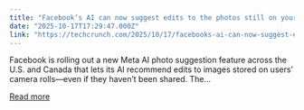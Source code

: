 ```yaml
---
title: "Facebook’s AI can now suggest edits to the photos still on your phone"
date: "2025-10-17T17:29:47.000Z"
link: "https://techcrunch.com/2025/10/17/facebooks-ai-can-now-suggest-edits-to-the-photos-still-on-your-phone/"
---
```


Facebook is rolling out a new Meta AI photo suggestion feature across the U.S. and Canada that lets its AI recommend edits to images stored on users’ camera rolls—even if they haven’t been shared. The...

[Read more](https://techcrunch.com/2025/10/17/facebooks-ai-can-now-suggest-edits-to-the-photos-still-on-your-phone/)
